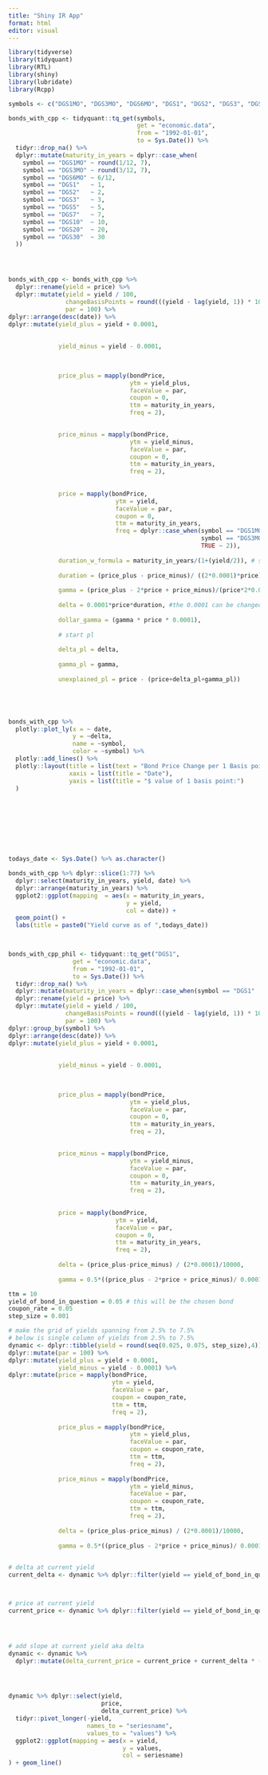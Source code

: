 ```yaml
---
title: "Shiny IR App"
format: html
editor: visual
---
```


```r
library(tidyverse)
library(tidyquant)
library(RTL)
library(shiny)
library(lubridate)
library(Rcpp)
```

```r

symbols <- c("DGS1MO", "DGS3MO", "DGS6MO", "DGS1", "DGS2", "DGS3", "DGS5", "DGS7", "DGS10", "DGS20", "DGS30")

bonds_with_cpp <- tidyquant::tq_get(symbols,
                                    get = "economic.data",
                                    from = "1992-01-01",
                                    to = Sys.Date()) %>%
  tidyr::drop_na() %>% 
  dplyr::mutate(maturity_in_years = dplyr::case_when(
    symbol == "DGS1MO" ~ round(1/12, 7),
    symbol == "DGS3MO" ~ round(3/12, 7),
    symbol == "DGS6MO" ~ 6/12,
    symbol == "DGS1"   ~ 1,
    symbol == "DGS2"   ~ 2,
    symbol == "DGS3"   ~ 3,
    symbol == "DGS5"   ~ 5,
    symbol == "DGS7"   ~ 7,
    symbol == "DGS10"  ~ 10,
    symbol == "DGS20"  ~ 20,
    symbol == "DGS30"  ~ 30
  )) 




bonds_with_cpp <- bonds_with_cpp %>%
  dplyr::rename(yield = price) %>%
  dplyr::mutate(yield = yield / 100,
                changeBasisPoints = round(((yield - lag(yield, 1)) * 10000), digits = 5),
                par = 100) %>% 
dplyr::arrange(desc(date)) %>% 
dplyr::mutate(yield_plus = yield + 0.0001,
              
            
              yield_minus = yield - 0.0001,
              

              
              price_plus = mapply(bondPrice,
                                  ytm = yield_plus,
                                  faceValue = par,
                                  coupon = 0,
                                  ttm = maturity_in_years,
                                  freq = 2),
              

              price_minus = mapply(bondPrice,
                                  ytm = yield_minus,
                                  faceValue = par,
                                  coupon = 0,
                                  ttm = maturity_in_years,
                                  freq = 2),
              
              
              price = mapply(bondPrice,
                              ytm = yield,
                              faceValue = par,
                              coupon = 0,
                              ttm = maturity_in_years,
                              freq = dplyr::case_when(symbol == "DGS1MO" ~ 12, 
                                                      symbol == "DGS3MO" ~ 4, 
                                                      TRUE ~ 2)),
              
              duration_w_formula = maturity_in_years/(1+(yield/2)), # should be slightly less than maturity in years, using this to check
              
              duration = (price_plus - price_minus)/ ((2*0.0001)*price), # 1 basis point change in rate brings "duration" basis point change in bond value  
              
              gamma = (price_plus - 2*price + price_minus)/(price*2*0.0001), 
              
              delta = 0.0001*price*duration, #the 0.0001 can be changed to see price change from that change in rate.
              
              dollar_gamma = (gamma * price * 0.0001), 
              
              # start pl
              
              delta_pl = delta, 
              
              gamma_pl = gamma, 
              
              unexplained_pl = price - (price+delta_pl+gamma_pl))





bonds_with_cpp %>% 
  plotly::plot_ly(x = ~ date, 
                  y = ~delta, 
                  name = ~symbol, 
                  color = ~symbol) %>% 
  plotly::add_lines() %>% 
  plotly::layout(title = list(text = "Bond Price Change per 1 Basis point increase in yield: 1995 - Present", x = 0), 
                 xaxis = list(title = "Date"), 
                 yaxis = list(title = "$ value of 1 basis point:")
  )
  








todays_date <- Sys.Date() %>% as.character()

bonds_with_cpp %>% dplyr::slice(1:77) %>% 
  dplyr::select(maturity_in_years, yield, date) %>% 
  dplyr::arrange(maturity_in_years) %>% 
  ggplot2::ggplot(mapping  = aes(x = maturity_in_years, 
                                 y = yield, 
                                 col = date)) + 
  geom_point() +
  labs(title = paste0("Yield curve as of ",todays_date))

                  


```

```r


bonds_with_cpp_phil <- tidyquant::tq_get("DGS1", 
                  get = "economic.data",
                  from = "1992-01-01",
                  to = Sys.Date()) %>%
  tidyr::drop_na() %>% 
  dplyr::mutate(maturity_in_years = dplyr::case_when(symbol == "DGS1"   ~ 1)) %>%
  dplyr::rename(yield = price) %>%
  dplyr::mutate(yield = yield / 100,
                changeBasisPoints = round(((yield - lag(yield, 1)) * 10000), digits = 5),
                par = 100) %>% 
dplyr::group_by(symbol) %>% 
dplyr::arrange(desc(date)) %>% 
dplyr::mutate(yield_plus = yield + 0.0001,
              
            
              yield_minus = yield - 0.0001,
              

              
              price_plus = mapply(bondPrice,
                                  ytm = yield_plus,
                                  faceValue = par,
                                  coupon = 0,
                                  ttm = maturity_in_years,
                                  freq = 2),
              

              price_minus = mapply(bondPrice,
                                  ytm = yield_minus,
                                  faceValue = par,
                                  coupon = 0,
                                  ttm = maturity_in_years,
                                  freq = 2),
              
              
              price = mapply(bondPrice,
                              ytm = yield,
                              faceValue = par,
                              coupon = 0,
                              ttm = maturity_in_years,
                              freq = 2),
              
              delta = (price_plus-price_minus) / (2*0.0001)/10000, 
              
              gamma = 0.5*((price_plus - 2*price + price_minus)/ 0.0001^2)/10000^2)
```

```r

ttm = 10
yield_of_bond_in_question = 0.05 # this will be the chosen bond
coupon_rate = 0.05
step_size = 0.001

# make the grid of yields spanning from 2.5% to 7.5% 
# below is single column of yields from 2.5% to 7.5%
dynamic <- dplyr::tibble(yield = round(seq(0.025, 0.075, step_size),4)) %>%  # seq(start, stop, step), # use this in RTL::bond or bondPrice cpp
dplyr::mutate(par = 100) %>%
dplyr::mutate(yield_plus = yield + 0.0001, 
              yield_minus = yield - 0.0001) %>% 
dplyr::mutate(price = mapply(bondPrice, 
                             ytm = yield, 
                             faceValue = par,
                             coupon = coupon_rate, 
                             ttm = ttm, 
                             freq = 2), 
              
              price_plus = mapply(bondPrice,
                                  ytm = yield_plus,
                                  faceValue = par,
                                  coupon = coupon_rate,
                                  ttm = ttm,
                                  freq = 2),
              
              price_minus = mapply(bondPrice,
                                  ytm = yield_minus,
                                  faceValue = par,
                                  coupon = coupon_rate,
                                  ttm = ttm,
                                  freq = 2),
              
              delta = (price_plus-price_minus) / (2*0.0001)/10000, 
              
              gamma = 0.5*((price_plus - 2*price + price_minus)/ 0.0001^2)/10000^2)
              

# delta at current yield
current_delta <- dynamic %>% dplyr::filter(yield == yield_of_bond_in_question) %>% dplyr::select(delta) %>% as.numeric()



# price at current yield
current_price <- dynamic %>% dplyr::filter(yield == yield_of_bond_in_question) %>% dplyr::select(price) %>% as.numeric()




# add slope at current yield aka delta
dynamic <- dynamic %>% 
  dplyr::mutate(delta_current_price = current_price + current_delta * (yield - yield_of_bond_in_question) * 10000)




dynamic %>% dplyr::select(yield, 
                          price, 
                          delta_current_price) %>% 
  tidyr::pivot_longer(-yield, 
                      names_to = "seriesname",
                      values_to = "values") %>% 
  ggplot2::ggplot(mapping = aes(x = yield, 
                                y = values, 
                                col = seriesname)
) + geom_line()




```
